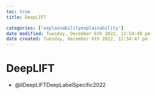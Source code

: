 ```yaml
---
toc: true
title: DeepLIFT

categories: ['explainabilityexplainability']
date modified: Tuesday, December 6th 2022, 12:54:48 pm
date created: Tuesday, December 6th 2022, 12:54:47 pm
---
```


# DeepLIFT


- @liDeepLIFTDeepLabelSpecific2022



